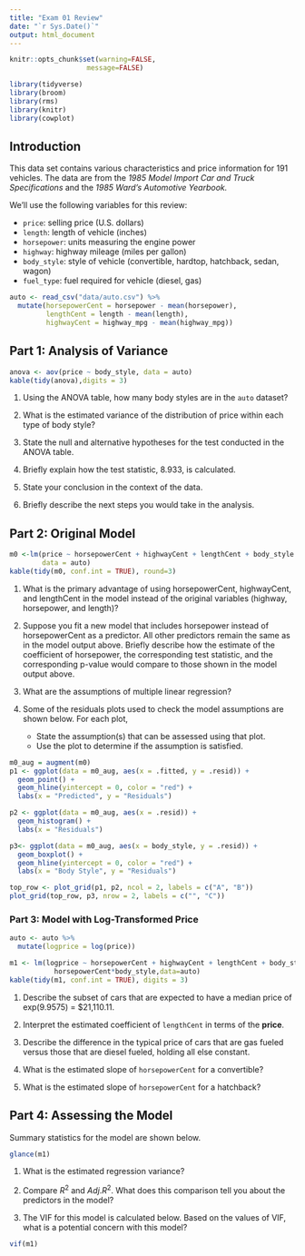 ```yaml
---
title: "Exam 01 Review"
date: "`r Sys.Date()`"
output: html_document
---
```


```r
knitr::opts_chunk$set(warning=FALSE,
                   message=FALSE)
```

```r
library(tidyverse)
library(broom)
library(rms)
library(knitr)
library(cowplot)
```

## Introduction 

This data set contains various characteristics and price information for 191 vehicles. The data are from the *1985 Model Import Car and Truck Specifications* and the *1985 Ward’s Automotive Yearbook.*

We'll use the following variables for this review: 

- `price`: selling price (U.S. dollars)
- `length`:	length of vehicle (inches)
- `horsepower`: 	units measuring the engine power 
- `highway`:	highway mileage (miles per gallon)  
- `body_style`: style of vehicle (convertible, hardtop, hatchback, sedan, wagon)
- `fuel_type`: fuel required for vehicle (diesel, gas)



```r
auto <- read_csv("data/auto.csv") %>%
  mutate(horsepowerCent = horsepower - mean(horsepower), 
         lengthCent = length - mean(length), 
         highwayCent = highway_mpg - mean(highway_mpg))
```

## Part 1: Analysis of Variance

```r
anova <- aov(price ~ body_style, data = auto)
kable(tidy(anova),digits = 3)
```

1. Using the ANOVA table, how many body styles are in the `auto` dataset? 

2. What is the estimated variance of the distribution of price within each type of body style? 

3. State the null and alternative hypotheses for the test conducted in the ANOVA table. 

4. Briefly explain how the test statistic, 8.933, is calculated. 

5. State your conclusion in the context of the data. 

6. Briefly describe the next steps you would take in the analysis. 


## Part 2: Original Model

```r
m0 <-lm(price ~ horsepowerCent + highwayCent + lengthCent + body_style + fuel_type,
        data = auto)
kable(tidy(m0, conf.int = TRUE), round=3)
```

1. What is the primary advantage of using horsepowerCent, highwayCent, and lengthCent in the model instead of the original variables (highway, horsepower, and length)?

2. Suppose you fit a new model that includes horsepower instead of horsepowerCent as a predictor. All other predictors remain the same as in the model output above. Briefly describe how the estimate of the coefficient of horsepower, the corresponding test statistic, and the corresponding p-value would compare to those shown in the model output above.

3. What are the assumptions of multiple linear regression?

4. Some of the residuals plots used to check the model assumptions are shown below. For each plot,
    
    - State the assumption(s) that can be assessed using that plot. 
    - Use the plot to determine if the assumption is satisfied. 

```r
m0_aug = augment(m0)
p1 <- ggplot(data = m0_aug, aes(x = .fitted, y = .resid)) + 
  geom_point() +
  geom_hline(yintercept = 0, color = "red") +
  labs(x = "Predicted", y = "Residuals")

p2 <- ggplot(data = m0_aug, aes(x = .resid)) +
  geom_histogram() +
  labs(x = "Residuals")

p3<- ggplot(data = m0_aug, aes(x = body_style, y = .resid)) + 
  geom_boxplot() +
  geom_hline(yintercept = 0, color = "red") +
  labs(x = "Body Style", y = "Residuals")

top_row <- plot_grid(p1, p2, ncol = 2, labels = c("A", "B"))
plot_grid(top_row, p3, nrow = 2, labels = c("", "C"))
```


### Part 3: Model with Log-Transformed Price



```r
auto <- auto %>%
  mutate(logprice = log(price))
```

```r
m1 <- lm(logprice ~ horsepowerCent + highwayCent + lengthCent + body_style + fuel_type +
           horsepowerCent*body_style,data=auto)
kable(tidy(m1, conf.int = TRUE), digits = 3)
```

1. Describe the subset of cars that are expected to have a median price of exp(9.9575) = $21,110.11.


2. Interpret the estimated coefficient of `lengthCent` in terms of the **price**.

3. Describe the difference in the typical price of cars that are gas fueled versus those that are diesel fueled, holding all else constant. 

4. What is the estimated slope of `horsepowerCent` for a convertible? 

5. What is the estimated slope of `horsepowerCent` for a hatchback?

## Part 4: Assessing the Model 

Summary statistics for the model are shown below. 

```r
glance(m1)
```

1. What is the estimated regression variance? 

2. Compare $R^2$ and $Adj. R^2$. What does this comparison tell you about the predictors in the model?


3. The VIF for this model is calculated below. Based on the values of VIF, what is a potential concern with this model? 

```r
vif(m1)
```

